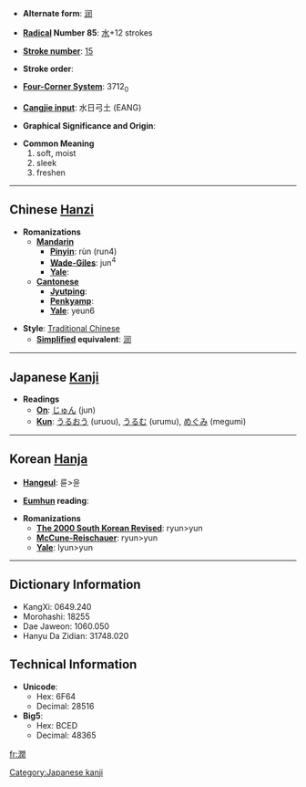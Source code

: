 * '''Alternate form''': [[润]]

* '''[[Wiktionary:Chinese radical index| Radical]] Number 85''': [[Wiktionary:Chinese radical index 水|水]]+12 strokes

* '''[[Wiktionary:Chinese total strokes index|Stroke number]]''': [[Wiktionary:Chinese total strokes index 15|15]]

* '''Stroke order''': 

* '''[[Wiktionary:Chinese four corner index|Four-Corner System]]''': 3712<sub>0</sub>

* '''[[Wiktionary:Chinese Cangjie index|Cangjie input]]''': 水日弓土 (EANG)

* '''Graphical Significance and Origin''': 

* '''Common Meaning'''
*#soft, moist
*# sleek
*# freshen


----

== Chinese [[Hanzi]] ==

* '''Romanizations'''
** '''[[Mandarin]]'''
*** '''[[Pinyin]]''': rùn (run4)
*** '''[[Wade-Giles]]''': jun<sup>4</sup>
*** '''[[Yale]]''': 
** '''[[Cantonese]]'''
*** '''[[Jyutping]]''':
*** '''[[Penkyamp]]''': 
*** '''[[Yale]]''': yeun6

* '''Style''': [[Traditional Chinese]] 
** '''[[Simplified Chinese|Simplified]] equivalent''': [[润]]


----

== Japanese [[Kanji]] ==

* '''Readings'''
** '''[[On]]''': [[じゅん]] (jun)
** '''[[Kun]]''': [[うるおう]] (uruou), [[うるむ]] (urumu), [[めぐみ]] (megumi)


----

== Korean [[Hanja]] ==

* '''[[Hangeul]]''': 륜>윤

* '''[[Eumhun]] reading''': 

* '''Romanizations'''
** '''[[The 2000 South Korean Revised Romanization|The 2000 South Korean Revised]]''': ryun>yun
** '''[[McCune-Reischauer]]''': ryun>yun
** '''[[Yale]]''': lyun>yun

----

== Dictionary Information ==

* KangXi: 0649.240
* Morohashi: 18255
* Dae Jaweon: 1060.050
* Hanyu Da Zidian: 31748.020

== Technical Information ==

* '''Unicode''':
** Hex: 6F64
** Decimal: 28516
* '''Big5''':
** Hex: BCED
** Decimal: 48365

[[Category:Japanese kanji]]

[[fr:潤]]